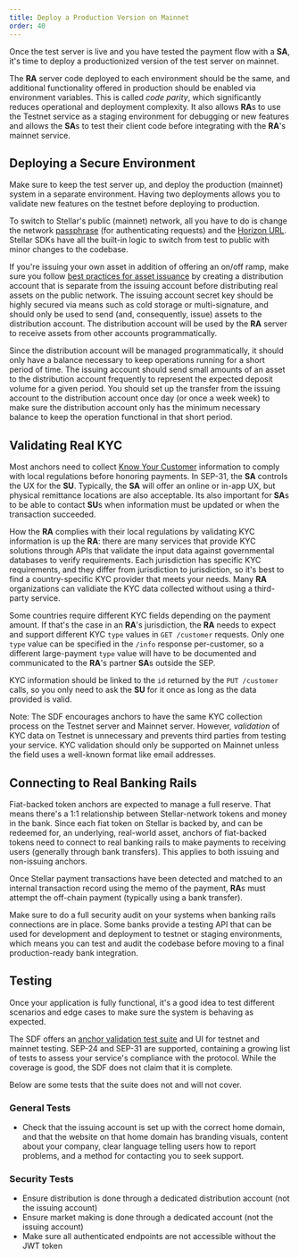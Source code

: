 ```yaml
---
title: Deploy a Production Version on Mainnet
order: 40
---
```



Once the test server is live and you have tested the payment flow with a **SA**, it's time to deploy a productionized version of the test server on mainnet.

The **RA** server code deployed to each environment should be the same, and additional functionality offered in production should be enabled via environment variables. This is called _code parity_, which significantly reduces operational and deployment complexity. It also allows **RA**s to use the Testnet service as a staging environment for debugging or new features and allows the **SA**s to test their client code before integrating with the **RA**'s mainnet service.

## Deploying a Secure Environment

Make sure to keep the test server up, and deploy the production (mainnet) system in a separate environment. Having two deployments allows you to validate new features on the testnet before deploying to production.

To switch to Stellar's public (mainnet) network, all you have to do is change the network [passphrase](../../glossary/network-passphrase.mdx) (for authenticating requests) and the [Horizon URL](https://horizon.stellar.org/). Stellar SDKs have all the built-in logic to switch from test to public with minor changes to the codebase.

If you're issuing your own asset in addition of offering an on/off ramp, make sure you follow [best practices for asset issuance](../../issuing-assets/how-to-issue-an-asset.mdx) by creating a distribution account that is separate from the issuing account before distributing real assets on the public network. The issuing account secret key should be highly secured via means such as cold storage or multi-signature, and should only be used to send (and, consequently, issue) assets to the distribution account. The distribution account will be used by the **RA** server to receive assets from other accounts programmatically.

Since the distribution account will be managed programmatically, it should only have a balance necessary to keep operations running for a short period of time. The issuing account should send small amounts of an asset to the distribution account frequently to represent the expected deposit volume for a given period. You should set up the transfer from the issuing account to the distribution account once day (or once a week week) to make sure the distribution account only has the minimum necessary balance to keep the operation functional in that short period.

## Validating Real KYC

Most anchors need to collect [Know Your Customer](https://en.wikipedia.org/wiki/Know_your_customer) information to comply with local regulations before honoring payments. In SEP-31, the **SA** controls the UX for the **SU**. Typically, the **SA** will offer an online or in-app UX, but physical remittance locations are also acceptable. Its also important for **SA**s to be able to contact **SU**s when information must be updated or when the transaction succeeded.

How the **RA** complies with their local regulations by validating KYC information is up the **RA**: there are many services that provide KYC solutions through APIs that validate the input data against governmental databases to verify requirements. Each jurisdiction has specific KYC requirements, and they differ from jurisdiction to jurisdiction, so it's best to find a country-specific KYC provider that meets your needs. Many **RA** organizations can validiate the KYC data collected without using a third-party service.

Some countries require different KYC fields depending on the payment amount. If that's the case in an **RA**'s jurisdiction, the **RA** needs to expect and support different KYC `type` values in `GET /customer` requests. Only one `type` value can be specified in the `/info` response per-customer, so a different large-payment `type` value will have to be documented and communicated to the **RA**'s partner **SA**s outside the SEP.

KYC information should be linked to the `id` returned by the `PUT /customer` calls, so you only need to ask the **SU** for it once as long as the data provided is valid.

<Alert>


Note: The SDF encourages anchors to have the same KYC collection process on the Testnet server and Mainnet server. However, _validation_ of KYC data on Testnet is unnecessary and prevents third parties from testing your service. KYC validation should only be supported on Mainnet unless the field uses a well-known format like email addresses.

</Alert>


## Connecting to Real Banking Rails

Fiat-backed token anchors are expected to manage a full reserve. That means there's a 1:1 relationship between Stellar-network tokens and money in the bank. Since each fiat token on Stellar is backed by, and can be redeemed for, an underlying, real-world asset, anchors of fiat-backed tokens need to connect to real banking rails to make payments to receiving users (generally through bank transfers). This applies to both issuing and non-issuing anchors.

Once Stellar payment transactions have been detected and matched to an internal transaction record using the memo of the payment, **RA**s must attempt the off-chain payment (typically using a bank transfer).

Make sure to do a full security audit on your systems when banking rails connections are in place. Some banks provide a testing API that can be used for development and deployment to testnet or staging environments, which means you can test and audit the codebase before moving to a final production-ready bank integration.

## Testing

Once your application is fully functional, it's a good idea to test different scenarios and edge cases to make sure the system is behaving as expected.

The SDF offers an [anchor validation test suite](https://anchor-validator.stellar.org/) and UI for testnet and mainnet testing. SEP-24 and SEP-31 are supported, containing a growing list of tests to assess your service's compliance with the protocol. While the coverage is good, the SDF does not claim that it is complete.

Below are some tests that the suite does not and will not cover.

### General Tests

- Check that the issuing account is set up with the correct home domain, and that the website on that home domain has branding visuals, content about your company, clear language telling users how to report problems, and a method for contacting you to seek support.

### Security Tests

- Ensure distribution is done through a dedicated distribution account (not the issuing account)
- Ensure market making is done through a dedicated account (not the issuing account)
- Make sure all authenticated endpoints are not accessible without the JWT token
